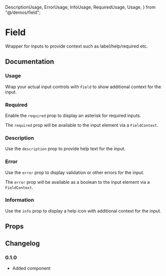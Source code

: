   DescriptionUsage,
  ErrorUsage,
  InfoUsage,
  RequiredUsage,
  Usage,
} from "@/demos/field";

# Field

Wrapper for inputs to provide context such as label/help/required etc.

## Documentation

### Usage

Wrap your actual input controls with `Field` to show additional context for the input.

<Demo component={Usage} />

### Required

Enable the `required` prop to display an asterisk for required inputs.

<Demo component={RequiredUsage} />

The `required` prop will be available to the input element via a `FieldContext`.

### Description

Use the `description` prop to provide help text for the input.

<Demo component={DescriptionUsage} />

### Error

Use the `error` prop to display validation or other errors for the input.

<Demo component={ErrorUsage} />

The `error` prop will be available as a boolean to the input element via a `FieldContext`.

### Information

Use the `info` prop to display a help icon with additional context for the input.

<Demo component={InfoUsage} />

## Props

<ax-props-table component="Field" />

## Changelog

### 0.1.0

- Added component
